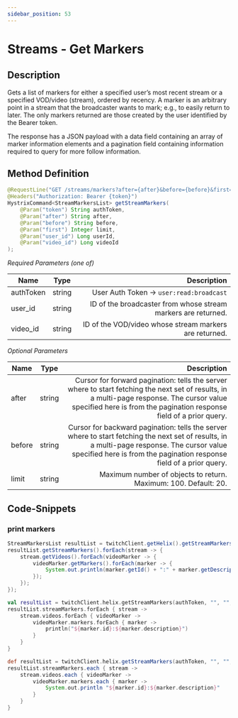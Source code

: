 ```yaml
---
sidebar_position: 53
---
```



# Streams - Get Markers

## Description

Gets a list of markers for either a specified user’s most recent stream or a specified VOD/video (stream), ordered by recency. A marker is an arbitrary point in a stream that the broadcaster wants to mark; e.g., to easily return to later. The only markers returned are those created by the user identified by the Bearer token.

The response has a JSON payload with a data field containing an array of marker information elements and a pagination field containing information required to query for more follow information.

## Method Definition

```java
@RequestLine("GET /streams/markers?after={after}&before={before}&first={first}&user_id={user_id}&video_id={video_id}")
@Headers("Authorization: Bearer {token}")
HystrixCommand<StreamMarkersList> getStreamMarkers(
	@Param("token") String authToken,
	@Param("after") String after,
	@Param("before") String before,
	@Param("first") Integer limit,
	@Param("user_id") Long userId,
	@Param("video_id") Long videoId
);
```

*Required Parameters (one of)*

| Name          | Type      | Description  |
| ------------- |:---------:| -----------------:|
| authToken | string | User Auth Token -> `user:read:broadcast` |
| user_id | string | ID of the broadcaster from whose stream markers are returned. |
| video_id | string | ID of the VOD/video whose stream markers are returned. |

*Optional Parameters*

| Name          | Type      | Description  |
| ------------- |:---------:| -----------------:|
| after | string | Cursor for forward pagination: tells the server where to start fetching the next set of results, in a multi-page response. The cursor value specified here is from the pagination response field of a prior query. |
| before | string | Cursor for backward pagination: tells the server where to start fetching the next set of results, in a multi-page response. The cursor value specified here is from the pagination response field of a prior query. |
| limit | string | Maximum number of objects to return. Maximum: 100. Default: 20. |

## Code-Snippets

### print markers

<Tabs groupId="code">
<TabItem value="java" label="Java">

```java
StreamMarkersList resultList = twitchClient.getHelix().getStreamMarkers(authToken, "", "", null, "217359661l", "137512364l").execute();
resultList.getStreamMarkers().forEach(stream -> {
	stream.getVideos().forEach(videoMarker -> {
		videoMarker.getMarkers().forEach(marker -> {
			System.out.println(marker.getId() + ":" + marker.getDescription());
		});
	});
});
```

</TabItem>
<TabItem value="kotlin" label="Kotlin">

```kotlin
val resultList = twitchClient.helix.getStreamMarkers(authToken, "", "", null, "217359661l", "137512364l").execute()
resultList.streamMarkers.forEach { stream ->
	stream.videos.forEach { videoMarker ->
		videoMarker.markers.forEach { marker ->
			println("${marker.id}:${marker.description}")
		}
	}
}
```

</TabItem>
<TabItem value="groovy" label="Groovy">

```groovy
def resultList = twitchClient.helix.getStreamMarkers(authToken, "", "", null, "217359661l", "137512364l").execute()
resultList.streamMarkers.each { stream ->
	stream.videos.each { videoMarker ->
		videoMarker.markers.each { marker ->
			System.out.println "${marker.id}:${marker.description}"
		}
	}
}
```

</TabItem>
</Tabs>
